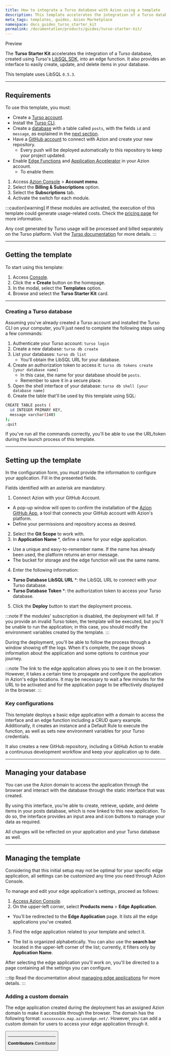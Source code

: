 ```yaml
---
title: How to integrate a Turso database with Azion using a template
description: This template accelerates the integration of a Turso database, created using Turso's LibSQL SDK, into an edge function.
meta_tags: templates, guides, Azion Marketplace
namespace: docs_guides_turso_starter_kit
permalink: /documentation/products/guides/turso-starter-kit/
---
```



<Badge variant="accent">
Preview
</Badge>

The **Turso Starter Kit** accelerates the integration of a Turso database, created using Turso's [LibSQL SDK](https://turso.tech/libsql), into an edge function. It also provides an interface to easily create, update, and delete items in your database.

This template uses LibSQL `0.5.3`.

---

## Requirements

To use this template, you must:

- Create a [Turso account](https://accounts.turso.tech/sign-up).
- Install the [Turso CLI](https://docs.turso.tech/cli/introduction).
- Create a [database](https://docs.turso.tech/quickstart) with a table called `posts`, with the fields `id` and `message`, as explained in the [next section](#creating-a-turso-database).
- Have a [GitHub account](https://github.com/signup) to connect with Azion and create your new repository.
  - Every push will be deployed automatically to this repository to keep your project updated.
- Enable [Edge Functions](/en/documentation/products/build/edge-application/edge-functions/) and [Application Accelerator](/en/documentation/products/build/edge-application/application-accelerator/) in your Azion account.
  - To enable them:

1. Access [Azion Console](/en/documentation/products/guides/how-to-access-azion-console/) > **Account menu**.
2. Select the **Billing & Subscriptions** option.
3. Select the **Subscriptions** tab.
4. Activate the switch for each module.

:::caution[warning]
If these modules are activated, the execution of this template could generate usage-related costs. Check the [pricing page](/en/documentation/products/pricing/) for more information.

Any cost generated by Turso usage will be processed and billed separately on the Turso platform. Visit the [Turso documentation](https://docs.turso.tech/introduction) for more details.
:::

---

## Getting the template

To start using this template: 

1. Access [Console](https://console.azion.com/).
2. Click the **+ Create** button on the homepage.
3. In the modal, select the **Templates** option. 
4. Browse and select the **Turso Starter Kit** card.

---

### Creating a Turso database

Assuming you've already created a Turso account and installed the Turso CLI on your computer, you'll just need to complete the following steps using a few commands:

1. Authenticate your Turso account: `turso login`
2. Create a new database: `turso db create`
3. List your databases: `turso db list`
    - You'll obtain the LibSQL URL for your database.
4. Create an authorization token to access it: `turso db tokens create [your database name]`
    - In this case, the name for your database should be `posts`.
    - Remember to save it in a secure place.
5. Open the shell interface of your database: `turso db shell [your database name]`
6. Create the table that'll be used by this template using SQL:

```bash
CREATE TABLE posts (
  id INTEGER PRIMARY KEY,
  message varchar(140)
);
.quit
```

If you've run all the commands correctly, you'll be able to use the URL/token during the launch process of this template.

---

## Setting up the template

In the configuration form, you must provide the information to configure your application. Fill in the presented fields. 

Fields identified with an asterisk are mandatory.

1. Connect Azion with your GitHub Account.
- A pop-up window will open to confirm the installation of the [Azion GitHub App](https://www.azion.com/en/documentation/products/guides/azion-github-app/), a tool that connects your GitHub account with Azion's platform.
- Define your permissions and repository access as desired.
2. Select the **Git Scope** to work with.
3. In **Application Name** *, define a name for your edge application.
- Use a unique and easy-to-remember name. If the name has already been used, the platform returns an error message.
- The bucket for storage and the edge function will use the same name.
4. Enter the following information:
- **Turso Database LibSQL URL** *: the LibSQL URL to connect with your Turso database.
- **Turso Database Token** *: the authorization token to access your Turso database.
5. Click the **Deploy** button to start the deployment process.

:::note
If the modules' subscription is disabled, the deployment will fail. If you provide an invalid Turso token, the template will be executed, but you'll be unable to run the application; in this case, you should modify the environment variables created by the template.
:::

During the deployment, you'll be able to follow the process through a window showing off the logs. When it's complete, the page shows information about the application and some options to continue your journey.

:::note
The link to the edge application allows you to see it on the browser. However, it takes a certain time to propagate and configure the application in Azion's edge locations. It may be necessary to wait a few minutes for the URL to be activated and for the application page to be effectively displayed in the browser.
:::

### Key configurations

This template deploys a basic edge application with a domain to access the interface and an edge function including a CRUD query example. Additionally, it creates an instance and a Default Rule to execute the function, as well as sets new environment variables for your Turso credentials.

It also creates a new GitHub repository, including a GitHub Action to enable a continuous development workflow and keep your application up to date.

---

## Managing your database

You can use the Azion domain to access the application through the browser and interact with the database through the static interface that was created.

By using this interface, you're able to create, retrieve, update, and delete items in your posts database, which is now linked to this new application. To do so, the interface provides an input area and icon buttons to manage your data as required.

All changes will be reflected on your application and your Turso database as well.

---

## Managing the template

Considering that this initial setup may not be optimal for your specific edge application, all settings can be customized any time you need through Azion Console.

To manage and edit your edge application's settings, proceed as follows:

1. [Access Azion Console](https://console.azion.com/).
2. On the upper-left corner, select **Products menu** > **Edge Application**.
- You'll be redirected to the **Edge Application** page. It lists all the edge applications you've created.
3. Find the edge application related to your template and select it.
- The list is organized alphabetically. You can also use the **search bar** located in the upper-left corner of the list; currently, it filters only by **Application Name**.

After selecting the edge application you'll work on, you'll be directed to a page containing all the settings you can configure.

:::tip
Read the documentation about [managing edge applications](/en/documentation/products/edge-application/first-steps/) for more details.
:::

### Adding a custom domain

The edge application created during the deployment has an assigned Azion domain to make it accessible through the browser. The domain has the following format: `xxxxxxxxxx.map.azionedge.net/`. However, you can add a custom domain for users to access your edge application through it.


<Button href="/en/documentation/products/guides/configure-a-domain/" text="go to configuring a domain guide" variant="secondary" />

---


**Contributors** <ContributorList>Contributor</ContributorList>

